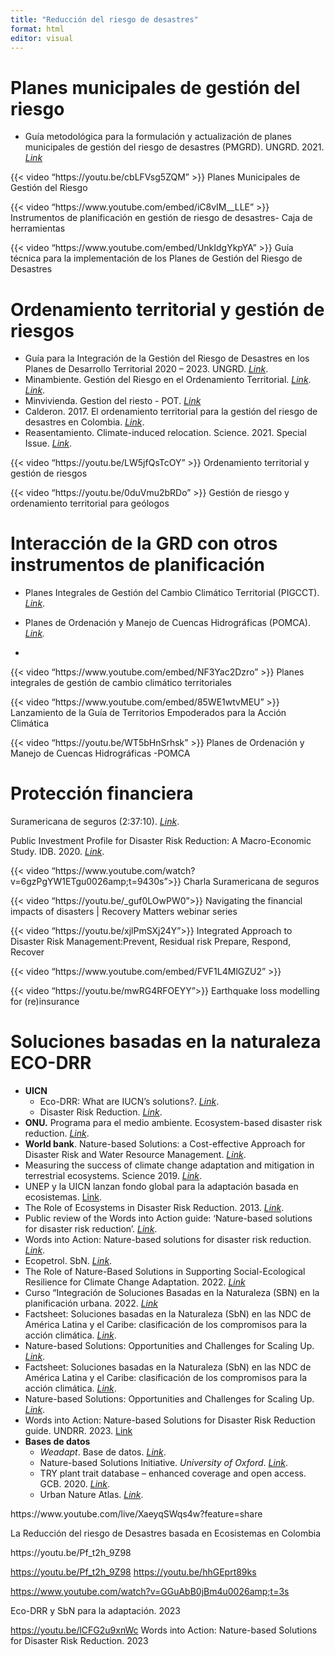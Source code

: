 ```yaml
---
title: "Reducción del riesgo de desastres"
format: html
editor: visual
---
```


# Planes municipales de gestión del riesgo

-   Guía metodológica para la formulación y actualización de planes municipales de gestión del riesgo de desastres (PMGRD). UNGRD. 2021. [*Link*](https://repositorio.gestiondelriesgo.gov.co:8443/handle/20.500.11762/32750)

::: {layout-ncol="2"}
{{< video "https://youtu.be/cbLFVsg5ZQM" >}} Planes Municipales de Gestión del Riesgo

{{< video "https://www.youtube.com/embed/iC8vIM__LLE" >}} Instrumentos de planificación en gestión de riesgo de desastres- Caja de herramientas

{{< video "https://www.youtube.com/embed/UnkIdgYkpYA" >}} Guía técnica para la implementación de los Planes de Gestión del Riesgo de Desastres
:::

# Ordenamiento territorial y gestión de riesgos

-   Guía para la Integración de la Gestión del Riesgo de Desastres en los Planes de Desarrollo Territorial 2020 – 2023. UNGRD. [*Link*](http://portal.gestiondelriesgo.gov.co/Paginas/Slide_home/Guia-para-la-Integracion-de-la-GRD-en-los-PDT-2020-2023.aspx).
-   Minambiente. Gestión del Riesgo en el Ordenamiento Territorial. [*Link*](https://www.minambiente.gov.co/cambio-climatico-y-gestion-del-riesgo/gestion-del-riesgo-en-el-ordenamiento-territorial/). [*Link*](https://archivo.minambiente.gov.co/index.php/gestion-del-riesgo-de-desastres/la-incorporacion-de-riesgo-en-el-ordenamiento-territorial).
-   Minvivienda. Gestion del riesto - POT. [*Link*](https://minvivienda.gov.co/viceministerio-de-vivienda-espacio-urbano-y-territorial-plan-ordenamiento-territorial-gestion-del-riesgo-pot)
-   Calderon. 2017. El ordenamiento territorial para la gestión del riesgo de desastres en Colombia. [*Link*](http://www.scielo.org.co/pdf/terri/n36/n36a11.pdf).
-   Reasentamiento. Climate-induced relocation. Science. 2021. Special Issue. [*Link*](https://youtu.be/0duVmu2bRDoReasentamiento. Climate-induced relocation. Science. 2021. Special Issue. Link.).

::: {layout-ncol="2"}
{{< video "https://youtu.be/LW5jfQsTcOY" >}} Ordenamiento territorial y gestión de riesgos

{{< video "https://youtu.be/0duVmu2bRDo" >}} Gestión de riesgo y ordenamiento territorial para geólogos
:::

# Interacción de la GRD con otros instrumentos de planificación

-   Planes Integrales de Gestión del Cambio Climático Territorial (PIGCCT). [*Link*](https://www.minambiente.gov.co/cambio-climatico-y-gestion-del-riesgo/planes-integrales-de-gestion-del-cambio-climatico-territorial/).

-   Planes de Ordenación y Manejo de Cuencas Hidrográficas (POMCA). [*Link*](https://archivo.minambiente.gov.co/index.php/gestion-integral-del-recurso-hidrico/planificacion-de-cuencas-hidrograficas/cuenca-hidrografica/planes-de-ordenacion)*.*

-   

::: {layout-ncol="2"}
{{< video "https://www.youtube.com/embed/NF3Yac2Dzro" >}} Planes integrales de gestión de cambio climático territoriales

{{< video "https://www.youtube.com/embed/85WE1wtvMEU" >}} Lanzamiento de la Guía de Territorios Empoderados para la Acción Climática

{{< video "https://youtu.be/WT5bHnSrhsk" >}} Planes de Ordenación y Manejo de Cuencas Hidrográficas -POMCA
:::

# Protección financiera

Suramericana de seguros (2:37:10). [*Link*](https://youtu.be/6gzPgYW1ETg?t=9430).

Public Investment Profile for Disaster Risk Reduction: A Macro-Economic Study. IDB. 2020. [*Link*](https://publications.iadb.org/en/public-investment-profile-disaster-risk-reduction-macro-economic-study).

::: {layout-ncol="2"}

{{< video "https://www.youtube.com/watch?v=6gzPgYW1ETgu0026amp;t=9430s">}} Charla Suramericana de seguros

{{< video "https://youtu.be/\_guf0LOwPW0">}} Navigating the financial impacts of disasters | Recovery Matters webinar series

{{< video "https://youtu.be/xjlPmSXj24Y">}} Integrated Approach to Disaster Risk Management:Prevent, Residual risk Prepare, Respond, Recover

{{< video "https://www.youtube.com/embed/FVF1L4MlGZU2" >}}

{{< video "https://youtu.be/mwRG4RFOEYY">}} Earthquake loss modelling for (re)insurance

:::

# **Soluciones basadas en la naturaleza ECO-DRR**

-   **UICN**
    -   Eco-DRR: What are IUCN's solutions?. [*Link*](https://www.iucn.org/es/node/24798).
    -   Disaster Risk Reduction. [*Link*](https://www.iucn.org/es/node/19177).
-   **ONU.** Programa para el medio ambiente. Ecosystem-based disaster risk reduction. [*Link*](https://www.unenvironment.org/explore-topics/disasters-conflicts/what-we-do/risk-reduction/ecosystem-based-disaster-risk).
-   **World bank**. Nature-based Solutions: a Cost-effective Approach for Disaster Risk and Water Resource Management. [*Link*](https://www.worldbank.org/en/topic/disasterriskmanagement/brief/nature-based-solutions-cost-effective-approach-for-disaster-risk-and-water-resource-management).
-   Measuring the success of climate change adaptation and mitigation in terrestrial ecosystems. Science 2019. [*Link*](https://science.sciencemag.org/content/366/6471/eaaw9256).
-   UNEP y la UICN lanzan fondo global para la adaptación basada en ecosistemas. [Link](https://www.unenvironment.org/es/noticias-y-reportajes/comunicado-de-prensa/unep-y-la-uicn-lanzan-fondo-global-para-la-adaptacion).
-   The Role of Ecosystems in Disaster Risk Reduction. 2013. [*Link*](https://books.google.com.co/books?id=9mTRjKmN1LwC).
-   Public review of the Words into Action guide: ‘Nature-based solutions for disaster risk reduction’. [*Link*](https://www.preventionweb.net/news/view/74080).
-   Words into Action: Nature-based solutions for disaster risk reduction. [*Link*](https://www.undrr.org/publication/words-action-nature-based-solutions-disaster-risk-reduction).
-   Ecopetrol. SbN. [*Link*](https://www.ecopetrol.com.co/wps/portal/Home/sostecnibilidad/ambiental/biodiversidad/sbn).
-   The Role of Nature-Based Solutions in Supporting Social-Ecological Resilience for Climate Change Adaptation. 2022. [*Link*](https://www.annualreviews.org/doi/10.1146/annurev-environ-012220-010017)
-   Curso "Integración de Soluciones Basadas en la Naturaleza (SBN) en la planificación urbana. 2022. [*Link*](https://www.youtube.com/@solucionesbasadasenlanatur3309/streams)
-   Factsheet: Soluciones basadas en la Naturaleza (SbN) en las NDC de América Latina y el Caribe: clasificación de los compromisos para la acción climática. [*Link*](https://www.euroclima.org/seccion-publicaciones/tipo-de-documentos/folletos-publicaciones/ultimas-publicaciones/soluciones-basadas-en-la-naturaleza-sbn-en-las-ndc-de-america-latina-y-el-caribe-clasificacion-de-los-compromisos-para-la-accion-climatica).
-   Nature-based Solutions: Opportunities and Challenges for Scaling Up. [*Link*](https://www.unep.org/resources/report/nature-based-solutions-opportunities-and-challenges-scaling).
-   Factsheet: Soluciones basadas en la Naturaleza (SbN) en las NDC de América Latina y el Caribe: clasificación de los compromisos para la acción climática. [*Link*](https://www.euroclima.org/seccion-publicaciones/tipo-de-documentos/folletos-publicaciones/ultimas-publicaciones/soluciones-basadas-en-la-naturaleza-sbn-en-las-ndc-de-america-latina-y-el-caribe-clasificacion-de-los-compromisos-para-la-accion-climatica).
-   Nature-based Solutions: Opportunities and Challenges for Scaling Up. [*Link*](https://www.unep.org/resources/report/nature-based-solutions-opportunities-and-challenges-scaling).
-   Words into Action: Nature-based Solutions for Disaster Risk Reduction guide. UNDRR. 2023. [Link](https://www.undrr.org/words-action-nature-based-solutions-disaster-risk-reduction)
-   **Bases de datos**
    -   *Weadapt*. Base de datos. [*Link*](https://www.weadapt.org/).
    -   Nature-based Solutions Initiative. *University of Oxford*. [*Link*](https://www.naturebasedsolutionsinitiative.org/).
    -   TRY plant trait database – enhanced coverage and open access. GCB. 2020. [*Link*](https://onlinelibrary.wiley.com/doi/10.1111/gcb.14904).
    -   Urban Nature Atlas. [*Link*](https://una.city/).

https://www.youtube.com/live/XaeyqSWqs4w?feature=share

La Reducción del riesgo de Desastres basada en Ecosistemas en Colombia

https://youtu.be/Pf_t2h_9Z98

<https://youtu.be/Pf_t2h_9Z98> <https://youtu.be/hhGEprt89ks>

<https://www.youtube.com/watch?v=GGuAbB0jBm4u0026amp;t=3s>

Eco-DRR y SbN para la adaptación. 2023

<https://youtu.be/lCFG2u9xnWc> Words into Action: Nature-based Solutions for Disaster Risk Reduction. 2023